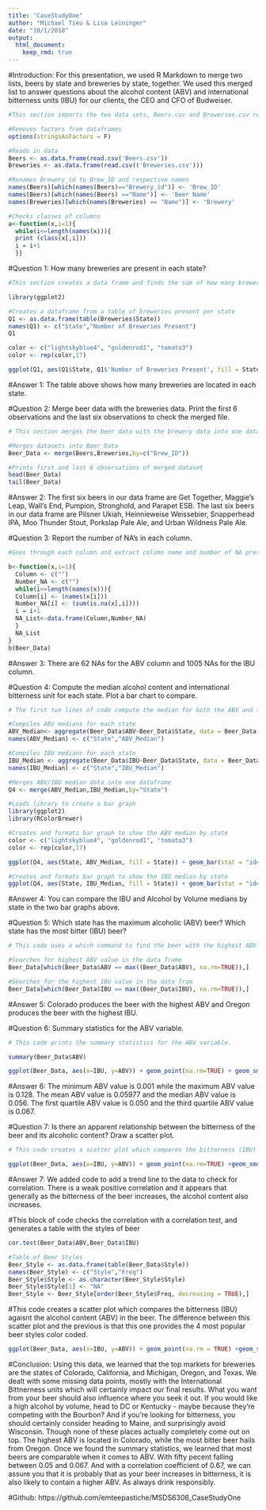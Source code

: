 ```yaml
---
title: "CaseStudyOne"
author: "Michael Tieu & Lisa Leininger"
date: "10/1/2018"
output: 
  html_document:
    keep_rmd: true
---
```

#Introduction: For this presentation, we used R Markdown to merge two lists, beers by state and breweries by state, together. We used this merged list to answer questions about the alcohol content (ABV) and international bitterness units (IBU) for our clients, the CEO and CFO of Budweiser.

```r
#This section imports the two data sets, Beers.csv and Breweries.csv respectively. It removes factors from data frames, renames variables, and confirms that the columns are in the correct class. It cleans the data and enable us to answer the following questions.

#Removes factors from dataframes
options(stringsAsFactors = F)

#Reads in data
Beers <- as.data.frame(read.csv('Beers.csv'))
Breweries <- as.data.frame(read.csv(('Breweries.csv')))

#Renames Brewery_id to Brew_ID and respective names
names(Beers)[which(names(Beers)=="Brewery_id")] <- 'Brew_ID'
names(Beers)[which(names(Beers) =="Name")] <- 'Beer Name'
names(Breweries)[which(names(Breweries) == "Name")] <- 'Brewery'

#Checks classes of columns
a<-function(x,i=1){
  while(i<=length(names(x))){
  print (class(x[,i]))
  i = i+1
  }}
```

#Question 1: How many breweries are present in each state?
```r
#This section creates a data frame and finds the sum of how many breweries are in each state.

library(ggplot2)

#Creates a dataframe from a table of breweries present per state
Q1 <- as.data.frame(table(Breweries$State))
names(Q1) <- c("State","Number of Breweries Present")
Q1

color <- c("lightskyblue4", "goldenrod1", "tomato3")
color <- rep(color,17)

ggplot(Q1, aes(Q1$State, Q1$'Number of Breweries Present', fill = State)) + geom_bar(stat = "identity") + ggtitle("Breweries Present Per State") + xlab("State") + ylab("Number of Breweries") + theme(axis.text.x=element_text(angle=90)) + theme(plot.title = element_text(hjust = 0.5)) + theme(legend.position ="none") + scale_fill_manual(values=color)
```

#Answer 1: The table above shows how many breweries are located in each state.



#Question 2: Merge beer data with the breweries data. Print the first 6 observations and the last six observations to check the merged file.
```r
# This section merges the beer data with the brewery data into one data frame. It then prints the head and the tail of the dataframe in order to confirm that it merged without errors.

#Merges datasets into Beer_Data
Beer_Data <- merge(Beers,Breweries,by=c("Brew_ID"))

#Prints first and last 6 observations of merged dataset
head(Beer_Data)
tail(Beer_Data)
```
#Answer 2: The first six beers in our data frame are Get Together, Maggie's Leap, Wall's End, Pumpion, Stronghold, and Parapet ESB. The last six beers in our data frame are Pilsner Ukiah, Heinnieweise Weissebier, Snapperhead IPA, Moo Thunder Stout, Porkslap Pale Ale, and Urban Wildness Pale Ale.


#Question 3: Report the number of NA's in each column.
```r
#Goes through each column and extract column name and number of NA present in each column, then compiles to dataframe NA_List

b<-function(x,i=1){
  Column <- c("")
  Number_NA <- c("")
  while(i<=length(names(x))){
  Column[i] <- (names(x[i]))
  Number_NA[i] <- (sum(is.na(x[,i])))
  i = i+1
  NA_List<-data.frame(Column,Number_NA)
  }
  NA_List
}
b(Beer_Data)
```
#Answer 3: There are 62 NAs for the ABV column and 1005 NAs for the IBU column.


#Question 4: Compute the median alcohol content and international bitterness unit for each state. Plot a bar chart to compare.
```r
# The first two lines of code compute the median for both the ABV and the IBU data. We then use the ggplot2 to create two bar plots to show each data set.

#Compiles ABV medians for each state
ABV_Median<- aggregate(Beer_Data$ABV~Beer_Data$State, data = Beer_Data, median)
names(ABV_Median) <- c("State","ABV_Median")

#Compiles IBU medians for each state
IBU_Median <- aggregate(Beer_Data$IBU~Beer_Data$State, data = Beer_Data, median)
names(IBU_Median) <- c("State","IBU_Median")

#Merges ABV/IBU median data into one dataframe
Q4 <- merge(ABV_Median,IBU_Median,by="State")

#Loads library to create a bar graph
library(ggplot2)
library(RColorBrewer)

#Creates and formats bar graph to show the ABV median by state
color <- c("lightskyblue4", "goldenrod1", "tomato3")
color <- rep(color,17)

ggplot(Q4, aes(State, ABV_Median, fill = State)) + geom_bar(stat = "identity") + ggtitle("Alcohol by Volume (ABV) Median by State") + xlab("State") + ylab("Median Alcohol by Volume") + theme(axis.text.x=element_text(angle=90)) + theme(plot.title = element_text(hjust = 0.5)) + theme(legend.position ="none") + scale_fill_manual(values=color)

#Creates and formats bar graph to show the IBU median by state
ggplot(Q4, aes(State, IBU_Median, fill = State)) + geom_bar(stat = "identity") + ggtitle("International Bitterness Units (IBU) Median by State") + xlab("State") + ylab("Bitterness (IBU) Median") + theme(axis.text.x=element_text(angle=90)) + theme(plot.title = element_text(hjust = 0.5)) + theme(legend.position ="none") + scale_fill_manual(values=color)
```

#Answer 4: You can compare the IBU and Alcohol by Volume medians by state in the two bar graphs above.


#Question 5: Which state has the maximum alcoholic (ABV) beer? Which state has the most bitter (IBU) beer?
```r
# This code uses a which command to find the beer with the highest ABV and IBU and which state it is produced in.

#Searches for highest ABV value in the data frame
Beer_Data[which(Beer_Data$ABV == max((Beer_Data$ABV), na.rm=TRUE)),]

#Searches for the highest IBU value in the data fram
Beer_Data[which(Beer_Data$IBU == max((Beer_Data$IBU), na.rm=TRUE)),]
```
#Answer 5: Colorado produces the beer with the highest ABV and Oregon produces the beer with the highest IBU.


#Question 6: Summary statistics for the ABV variable.
```r
# This code prints the summary statistics for the ABV variable.

summary(Beer_Data$ABV)

ggplot(Beer_Data, aes(x=IBU, y=ABV)) + geom_point(na.rm=TRUE) + geom_smooth(method=lm, na.rm = TRUE) + ggtitle("Bitterness (IBU) vs. Alcohol Content (ABV)") + theme(plot.title = element_text(hjust = 0.5)) 


```

#Answer 6: The minimum ABV value is 0.001 while the maximum ABV value is 0.128. The mean ABV value is 0.05977 and the median ABV value is 0.056. The first quartile ABV value is 0.050 and the third quartile ABV value is 0.067.

#Question 7: Is there an apparent relationship between the bitterness of the beer and its alcoholic content? Draw a scatter plot.
```r
# This code creates a scatter plot which compares the bitterness (IBU) agaisnt the alcohol content (ABV) in the beer.

ggplot(Beer_Data, aes(x=IBU, y=ABV)) + geom_point(na.rm=TRUE) +geom_smooth(method=lm, na.rm = TRUE) +ggtitle("Bitterness (IBU) vs. Alcohol Content (ABV)") + theme(plot.title = element_text(hjust = 0.5)) 

```

#Answer 7: We added code to add a trend line to the data to check for correlation. There is a weak positive correlation and it appears that generally as the bitterness of the beer increases, the alcohol content also increases.

#This block of code checks the correlation with a correlation test, and generates a table with the styles of beer
```r
cor.test(Beer_Data$ABV,Beer_Data$IBU)

#Table of Beer Styles
Beer_Style <- as.data.frame(table(Beer_Data$Style))
names(Beer_Style) <- c("Style","Freq")
Beer_Style$Style <- as.character(Beer_Style$Style)
Beer_Style$Style[1] <- "NA"
Beer_Style <- Beer_Style[order(Beer_Style$Freq, decreasing = TRUE),]
```

#This code creates a scatter plot which compares the bitterness (IBU) agaisnt the alcohol content (ABV) in the beer. The difference between this scatter plot and the previous is that this one provides the 4 most popular beer styles color coded.
```r

ggplot(Beer_Data, aes(x=IBU, y=ABV)) + geom_point(na.rm = TRUE) +geom_smooth(method=lm, na.rm = TRUE) +ggtitle("Bitterness (IBU) vs. Alcohol Content (ABV)") + theme(plot.title = element_text(hjust = 0.5)) + geom_point(data = Beer_Data[grep("IPA",Beer_Data$Style),], aes(x=IBU, y=ABV), na.rm = TRUE, colour = "tomato3") + geom_point(data = Beer_Data[grep("APA",Beer_Data$Style),], aes(x=IBU, y=ABV), na.rm = TRUE, colour = "goldenrod1") + geom_point(data = Beer_Data[grep("Red Ale",Beer_Data$Style),], aes(x=IBU, y=ABV), na.rm = TRUE, colour = "dodgerblue3") + geom_point(data = Beer_Data[grep("Blonde Ale",Beer_Data$Style),], aes(x=IBU, y=ABV), na.rm = TRUE, colour = "orchid4")

```

#Conclusion: Using this data, we learned that the top markets for breweries are the states of Colorado, California, and Michigan, Oregon, and Texas. We dealt with some missing data points, mostly with the International Bittnerness units which will certainly impact our final results. What you want from your beer should also influence where you seek it out. If you would like a high alcohol by volume, head to DC or Kentucky - maybe because they're competing with the Bourbon? And if you're looking for bitterness, you should certainly consider heading to Maine, and surprisingly avoid Wisconsin. Though none of these places actually completely come out on top. The highest ABV is located in Colorado, while the most bitter beer hails from Oregon. Once we found the summary statistics, we learned that most beers are comparable when it comes to ABV. With fifty pecent falling between 0.05 and 0.067. And with a correlation coefficient of 0.67, we can assure you that it is probably that as your beer increases in bitterness, it is also likely to contain a higher ABV. As always drink responsibly.

#Github: https://github.com/emteepastiche/MSDS6306_CaseStudyOne
